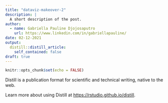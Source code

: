 ```yaml
---
title: "dataviz-makeover-2"
description: |
  A short description of the post.
author:
  - name: Gabriella Pauline Djojosaputro
    url: https://www.linkedin.com/in/gabriellapauline/
date: 02-12-2021
output:
  distill::distill_article:
    self_contained: false
draft: true
---
```



```r
knitr::opts_chunk$set(echo = FALSE)
```

Distill is a publication format for scientific and technical writing, native to the web.

Learn more about using Distill at <https://rstudio.github.io/distill>.


